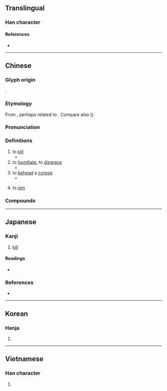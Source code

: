 {{character info}}
==Translingual==

===Han character===
{{Han char|rn=62|rad=戈|as=11|sn=15|four=13250|canj=SHI,XSHI|ids=⿰翏戈}}

====References====
* {{Han ref|kx=0414.040|dkj=11655|dj=0757.060|hdz=21412.050|uh=622E|ud=25134|bh=BCAE|bd=48302}}

----

==Chinese==
{{zh-forms|alt=勠-(of forces) to join,勎}}

===Glyph origin===
{{Han etym}}
{{Han compound|翏|戈|c1=p|c2=s|t2=dagger axe|ls=psc}}.

===Etymology===
From {{inh|zh|sit-pro|-}}, perhaps related to {{och-l|劉|slaughter}}. Compare also {{cog|mro|ruk|t=shame}} ({{zh-ref|Schuessler, 2007}}).

===Pronunciation===
{{zh-pron
|m=lù
|c=luk6
|mc=y
|oc=y
|cat=v
}}

===Definitions===
{{zh-hanzi}}

# to [[kill]]
#* {{zh-x|惡 錯 若 滿，天 必 戮 之。|If one is full of evil and fault, Heaven will surely '''kill''' him.|CL|ref=''{{w|Mingxin baojian}}'', 1393}}
# to [[humiliate]], to [[disgrace]]
#* {{zh-x|有 國 者，不 可以 不 慎，辟 則 為 天下 戮 矣。|Rulers of states may not neglect to be careful. If they deviate to a mean selfishness, they will be a '''disgrace''' in the kingdom.|CL|ref=The ''{{w|Great Learning}}'', circa 3<sup>rd</sup> century <small>[[Appendix:Glossary#BCE|BCE]]</small>}}
# to [[behead]] a [[corpse]] {{gloss|as posthumous punishment}}
#* {{zh-x|三 姦 同罪，請 殺 其 生 者 而 戮 其 死 者。|The three wicked ones are guilty of the same crime; I request that the living among them be executed, and the dead among them be '''exhumed and beheaded'''.|ref=Guoyu}}
# {{lb|zh|of [[force]]s}} to [[join]]

===Compounds===
{{zh-der|丁公被戮|刑戮|同心戮力|大戮|夷戮|奴戮|孥戮|專戮|就戮|屠戮|引頸受戮|引頸就戮|悉心戮力|戮力|戮力一心|戮力以赴|戮力同心|戮力齊心|戮屍|杜郵之戮|株戮|殫謀戮力|殺戮|神人共戮|誅戮|隱戮|鬼戮神誅|齊心戮力}}

----

==Japanese==

===Kanji===
{{ja-kanji|grade=|rs=戈11}}

# [[kill]]

====Readings====
* {{ja-readings
|goon=ろく<ろく, る<る
|kanon=りく<りく, りょう<れう, りゅう<りう
|kun=ころ.す<ころ.す}}

===References===
* {{R:DKJ|戮}}

----

==Korean==

===Hanja===
{{ko-hanja|hangeul=[[륙]]>[[육]]|eumhun=|rv=ryuk>yuk|mr=ryuk>yuk|y=lyuk>yuk}}

# {{rfdef|ko|sort=戈11}}

----

==Vietnamese==

===Han character===
{{vi-readings|reading=lục|rs=戈11}}

# {{rfdef|vi|sort=戈11}}